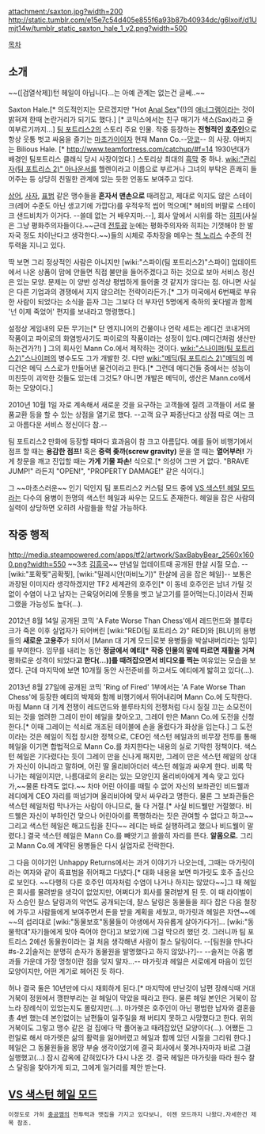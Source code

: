 attachment:/saxton.jpg?width=200
http://static.tumblr.com/e15e7c54d405e855f6a93b87b40934dc/g6lxoif/d1Umjt14w/tumblr_static_saxton_hale_1_v2.png?width=500

[[목차]]
== 소개 ==
~~([검열삭제])턴 헤일이 아닙니다...는 아예 관계는 없는건 글쎄..~~

Saxton Hale.[* 의도적인지는 모르겠지만 "Hot [[애널|Anal Sex]]"(!)의 [[애너그램]]이라는 것이 밝혀져 한때 논란거리가 되기도 했다.] [* 코믹스에서는 친구 매기가 색스(Sax)라고 줄여부르기까지...] [[팀 포트리스2]]의 스토리 주요 인물. 작중 등장하는 '''전형적인 [[호주]]인'''으로 항상 웃통 벗고 싸움을 즐기는 [[마초]]가이이자 현재 Mann Co.--[[망코]]-- 의 사장. 아버지는 Bilious Hale. [* http://www.teamfortress.com/catchup/#f=14 1930년대가 배경인 팀포트리스 클래식 당시 사장이었다.] 스토리상 최대의 [[흑막]] 중 하나. [[wiki:"관리자(팀 포트리스 2)" 아나운서]]를 헬렌이라고 이름으로 부르거나 그녀의 부탁은 흔쾌히 들어주는 등 상당히 친밀한 관계에 있는 듯한 언동도 보여주고 있다. 

[[상어]], [[사자]], [[표범]] 같은 맹수들을 '''혼자서 맨손으로''' 때려잡고, 제대로 익지도 않은 스테이크(레어 수준도 아닌 생고기에 가깝다)를 우적우적 씹어 먹으며[* 헤비의 버팔로 스테이크 샌드비치가 이거다. --쓸데 없는 거 배우지마.--], 회사 앞에서 시위를 하는 [[히피]](사실은 그냥 평화주의자들이다.~~근데 [[전투광]] 눈에는 평화주의자와 히피는 기껏해야 한 발자국 정도 차이난다고 생각한다.~~)들의 시체로 주차장을 메우는 [[척 노리스]] 수준의 전투력을 지니고 있다. 

딱 보면 그리 정상적인 사람은 아니지만 [wiki:"스파이(팀 포트리스2)"스파이] 업데이트에서 나온 상품이 맘에 안들면 직접 불만을 들어주겠다고 하는 것으로 보아 서비스 정신은 있는 모양. 문제는 이 양반 성격상 평범하게 들어줄 것 같지가 않다는 점. 아니면 사실은 다른 기업과의 경쟁에서 지지 않으려는 전략이라든가.[* 그가 미국에서 6번째로 부유한 사람이 되었다는 소식을 듣자 그는 그보다 더 부자인 5명에게 축하의 꽃다발과 함께 '넌 이제 죽었어' 편지를 보내라고 명령했다.]

설정상 게임내의 모든 무기는[* 단 엔지니어의 건물이나 언락 세트는 레디건 코내거의 작품이고 파이로의 화염방사기도 파이로의 작품이라는 성정이 있다.(메디건처럼 생산만 하는건가?!) ] 그의 회사인 Mann Co.에서 제작하는 것이다. [[wiki:"스나이퍼(팀 포트리스2)"스나이퍼]]의 병수도도 그가 개발한 것. 다만 [[wiki:"메딕(팀 포트리스 2)"메딕]]의 메디건은 메딕 스스로가 만들어낸 물건이라고 한다.[* 그런데 메디건들 중에서는 성능이 미친듯이 괴악한 것들도 있는데 그것도? 아니면 개발은 메딕이, 생산은 Mann.co에서 하는 모양이다.]

2010년 10월 1일 자로 계속해서 새로운 것을 요구하는 고객들에 질려 고객들이 서로 물품교환 등을 할 수 있는 상점을 열기로 했다. --고객 요구 짜증난다고 상점 따로 여는 크고 아름다운 서비스 정신이다 참.--

팀 포트리스2 만화에 등장할 때마다 효과음이 참 크고 아름답다. 예를 들어 비행기에서 점프 할 때는 '''용감한 점프!''' 혹은 '''중력 좆까(screw gravity)''' 문을 열 때는 '''열어부러!''' 가게 창문을 깨고 진입할 때는 '''가게 기물 파손!''' 식으로.[* 의성어 그딴 거 없다. "BRAVE JUMP!" 라든지 "OPEN!", "PROPERTY DAMAGE!" 같은 식이다.]

그 ~~마초스러운~~ 인기 덕인지 팀 포트리스2 커스텀 모드 중에 [[VS 색스턴 헤일 모드]]라는 다수의 용병이 한명의 색스턴 헤일과 싸우는 모드도 존재한다. 헤일을 잡은 사람의 실력이 상당하면 오히려 사람들을 학살 가능하다. 

== 작중 행적 ==
http://media.steampowered.com/apps/tf2/artwork/SaxBabyBear_2560x1600.png?width=550
~~3초 [[김흥국]]~~
만념일 업데이트때 공개된 한살 시절 모습. --[wiki:"포확찢"곰확찢], [wiki:"밀레시안(마비노기)" 한살에 곰을 잡은 헤일]-- 보통은 과장된 이미지라 생각하겠지만 TF2 세계관의 호주인[* 이 동네 호주인은 남녀 가릴 것 없이 수염이 나고 남자는 근육덩어리에 웃통을 벗고 날고기를 뜯어먹는다.]이라서 진짜 그랬을 가능성도 높다(...).

2012년 8월 14일 공개된 코믹 'A Fate Worse Than Chess'에서 레드먼드와 블루타크가 죽은 이후 실업자가 되어버린 [wiki:"RED(팀 포트리스 2)" RED]와 [BLU]의 용병들의 '''새로운 고용주'''가 되어서 [Mann 대 기계 모드|로봇 용병들을 박살내버리라는 임무]를 부여한다. 임무를 내리는 동안 '''정글에서 예티[* 작중 인물의 말에 따르면 재활을 거쳐 '''평화로운 성격이 되었다'''고 한다(...)]를 때려잡으면서 비디오를 찍는''' 여유있는 모습을 보였다. 근데 마지막에 보면 10개월 동안 사전준비를 하고서도 예티에게 밟히고 있다(...).

2013년 8월 27일에 공개된 코믹 'Ring of Fired' 1부에서는 'A Fate Worse Than Chess'에 등장한 예티의 박제와 함께 비행기에서 뛰어내리며 Mann Co.에 도착한다. 마침 Mann 대 기계 전쟁이 레드먼드와 블루타치의 전쟁처럼 다시 질질 끄는 소모전이 되는 것을 염려한 그레이 만이 헤일을 찾아오고, 그레이 만은 Mann Co.에 도전을 신청한다.[* 이때 그레이는 석쇠로 개조된 테이블에 손을 올렸다가 화상을 입는다.] 그 도전이라는 것은 헤일이 직접 창시한 정책으로, CEO인 색스턴 헤일과의 비무장 전투를 통해 헤일을 이기면 합법적으로 Mann Co.를 차지한다는 내용의 실로 기막힌 정책이다. 색스턴 헤일은 기다렸다는 듯이 그레이 만을 신나게 패지만, 그레이 만은 색스턴 헤일의 상대가 자신이 아니라고 말하며, 어린 딸 올리비아더러 색스턴 헤일과 싸우게 한다. 비록 막나가는 헤일이지만, 나름대로의 윤리는 있는 모양인지 올리비아에게 계속 맞고 있다가,~~물론 타격도 없다.~~ 차마 어린 아이를 때릴 수 없어 자신의 보좌관인 비드웰과 레디에게 CEO 자리를 떠넘기며 올리비아에 맞서 싸우라고 명한다. 물론 그 보좌관들은 색스턴 헤일처럼 막나가는 사람이 아니므로, 둘 다 거절.[* 사실 비드웰만 거절했다. 비드웰은 자신이 부하인건 맞으나 어린아이를 폭행하라는 짓은 관여할 수 없다고 하고~~그리고 색스턴 헤일은 해고드립을 친다~~ 레디는 바로 실행하려고 했으나 비드웰이 말렸다.] 결국 색스턴 헤일은 Mann Co.를 빼앗기고 쓸쓸히 자리를 뜬다. '''알몸으로.''' 그리고 Mann Co.에 계약된 용병들은 다시 실업자로 전락한다.

그 다음 이야기인 Unhappy Returns에서는 과거 이야기가 나오는데, 그때는 마가릿이라는 여자와 같이 흑표범을 쥐어패고 다녔다.[* 대화 내용을 보면 마가릿도 호주 출신으로 보인다. ~~다행히 다른 호주인 여자처럼 수염이 나거나 하지는 않았다~~]그 때 헤일은 회사를 물려받을 생각이 없었지만, 어쩌다가 회사를 물려받게 된 듯. 이 때 라이벌이자 스승인 찰스 달링과의 악연도 공개되는데, 찰스 달링은 동물들을 죄다 잡은 다음 철창에 가두고 사람들에게 보여주면서 돈을 받을 계획을 세웠고, 마가릿과 헤일은 자연~~에~~의 섭리대로 [wiki:"동물보호"동물들이 야생에서 자유롭게 살아가다가]... [wiki:"동물학대"자기들에게 맞아 죽어야 한다]고 보았기에 그걸 막으려 했던 것. 그러니까 팀 포트리스 2에선 동물원이라는 걸 처음 생각해낸 사람이 찰스 달링이다. --[팀원을 만나다#s-2.2|솔저는 분명히 손자가 동물원을 발명했다고 하지 않았나?]-- --솔저는 아홉 병과들 가운데 가장 멍청이란 점을 잊지 말자...-- 마가릿과 헤일은 서로에게 마음이 있던 모양이지만, 어떤 계기로 헤어진 듯 하다.

허나 결국 둘은 10년만에 다시 재회하게 된다.[* 마지막에 만난것이 남편 장례식때 거대 거북이 정원에서 깽판부리는 걸 헤일이 막았을 때라고 한다. 물론 헤일 본인은 거북이 잡느라 장례식이 있었는지도 몰랐지만(...). 마가렛은 호주인이 아닌 평범한 남자와 결혼을 총 4번 했는데 본인없이는 남편들이 일주일을 채 버티지 못하고 사망했다고 한다. 위의 거북이도 그렇고 맹수 같은 걸 집에다 막 풀어놓고 때려잡았던 모양이다(...). 어쨌든 그런일로 해서 마가렛은 삶의 활력을 잃어버렸고 헤일과 함께 있던 시절을 그리워 한다.] 헤일은 그 동물원들을 몽땅 부술 생각이었기에 결국 회사에서 쫒겨나자마자 바로 그걸 실행했고(...) 잠시 감옥에 갇혀있다가 다시 나온 것. 결국 헤일은 마가릿을 따라 원수 찰스 달링을 찾아가게 되고, 그에게 일거리를 제안 받는다.

== [[VS 색스턴 헤일 모드]] ==
 이정도로 가히 [[충공깽]]의 전투력과 맷집을 가지고 있다보니, 이젠 모드까지 나왔다.자세한건 제목 참조.
